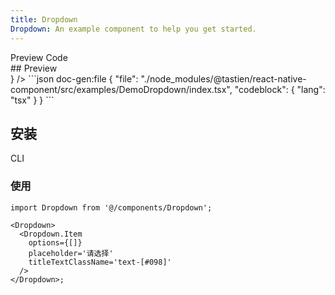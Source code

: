 ```yaml
---
title: Dropdown
Dropdown: An example component to help you get started.
---
```



<div className='h-5' />

<Tabs defaultValue="preview">
  <TabsList>
    <TabsTrigger value="preview">Preview</TabsTrigger>
    <TabsTrigger value="code">Code</TabsTrigger>
  </TabsList>
  <TabsContent value="preview">
    <div id="preview" className='*:hidden scroll-m-20' aria-hidden>
      ## Preview
    </div>
    <PreviewCard preview={<DropdownPreview />} />
  </TabsContent>
  <TabsContent value="code">
    ```json doc-gen:file
    {
      "file": "./node_modules/@tastien/react-native-component/src/examples/DemoDropdown/index.tsx",
      "codeblock": {
        "lang": "tsx"
      }
    }
    ```
  </TabsContent>
</Tabs>

## 安装

<Tabs defaultValue='cli'>
  <TabsList>
    <TabsTrigger id='cli' value='cli'>
      CLI
    </TabsTrigger>
  </TabsList>
  <TabsContent value='cli'>
    <CommandTabs
      args={[
        'add',
        'https://react-native-component-docs.vercel.app/r/dropdown.json',
      ]}
    />
  </TabsContent>
</Tabs>

### 使用

```tsx
import Dropdown from '@/components/Dropdown';

<Dropdown>
  <Dropdown.Item
    options={[]}
    placeholder='请选择'
    titleTextClassName='text-[#098]'
  />
</Dropdown>;
```
